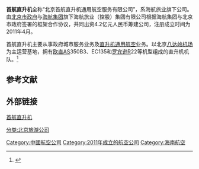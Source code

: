 '''首航直升机'''全称“北京首航直升机通用航空服务有限公司”，系海航旅业旗下公司。由[[北京市政府|北京市政府]]与[[海航集团|海航集团]]旗下海航旅业（控股）集团有限公司根据海航集团与北京市政府签署的框架合作协议，共同出资4.2亿元人民币筹建公司，注册成立时间为2011年4月。

首航直升机主要从事政府城市服务业务及[[直升机|直升机]][[通用航空|通用航空]]业务。以北京[[八达岭机场|八达岭机场]]为主运营基地，拥有[[欧直|欧直]]AS350B3、EC135和[[罗宾逊|罗宾逊]]R22等机型组成的直升机机队。<ref>{{Cite web |url=http://www.capitalcopter.com/services/index.aspx?MenuID=02060201 |title=首航直升机简介 |access-date=2013-07-31 |archive-url=https://web.archive.org/web/20130807095709/http://www.capitalcopter.com/services/index.aspx?MenuID=02060201 |archive-date=2013-08-07 |dead-url=yes }}</ref>

==参考文献==
<references />
==外部链接==
[http://www.capitalcopter.com/ 首航直升机] {{Wayback|url=http://www.capitalcopter.com/ |date=20191020073749 }}
{{航空公司小作品}}
{{海航航空}}
{{中华人民共和国航空公司}}

[[Category:中國航空公司|Category:中國航空公司]]
[[分类:北京旅游公司|分类:北京旅游公司]]
[[Category:2011年成立的航空公司|Category:2011年成立的航空公司]]
[[Category:海南航空|Category:海南航空]]